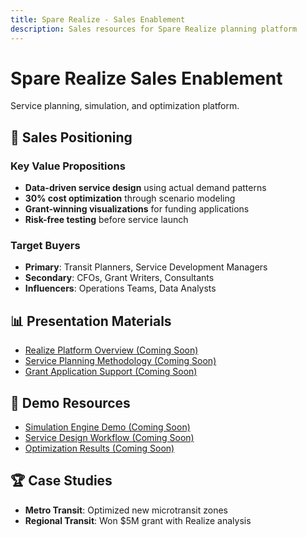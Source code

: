 ```yaml
---
title: Spare Realize - Sales Enablement
description: Sales resources for Spare Realize planning platform
---
```


# Spare Realize Sales Enablement

Service planning, simulation, and optimization platform.

## 🎯 Sales Positioning

### Key Value Propositions
- **Data-driven service design** using actual demand patterns
- **30% cost optimization** through scenario modeling
- **Grant-winning visualizations** for funding applications
- **Risk-free testing** before service launch

### Target Buyers
- **Primary**: Transit Planners, Service Development Managers
- **Secondary**: CFOs, Grant Writers, Consultants
- **Influencers**: Operations Teams, Data Analysts

## 📊 Presentation Materials

- [Realize Platform Overview (Coming Soon)](https://docs.google.com/presentation/d/xxx)
- [Service Planning Methodology (Coming Soon)](https://docs.google.com/presentation/d/xxx)
- [Grant Application Support (Coming Soon)](https://docs.google.com/presentation/d/xxx)

## 🎥 Demo Resources

- [Simulation Engine Demo (Coming Soon)](https://supademo.com/demo/xxx)
- [Service Design Workflow (Coming Soon)](https://supademo.com/demo/xxx)
- [Optimization Results (Coming Soon)](https://supademo.com/demo/xxx)

## 🏆 Case Studies

- **Metro Transit**: Optimized new microtransit zones
- **Regional Transit**: Won $5M grant with Realize analysis